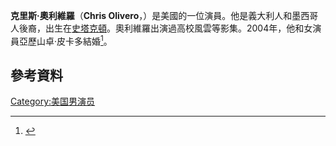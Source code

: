 {{Infobox person
|image=
|birth_name=Christopher Anthony Olivero
|birth_date={{Birth date and age|1984|10|15}}
|birth_place=[[史塔克頓_(加利福尼亞州)|史塔克頓 (加利福尼亞州)]]
|occupation=演員
|spouse=[[Alexandra_Picatto|Alexandra Picatto]] (2006-現在)
}}
'''克里斯·奧利維羅'''（'''Chris Olivero'''，{{bd|1984年|10月15日}}）是美國的一位演員。他是義大利人和墨西哥人後裔，出生在[[史塔克頓_(加利福尼亞州)|史塔克頓]]。奧利維羅出演過高校風雲等影集。2004年，他和女演員亞歷山卓·皮卡多結婚<ref>{{Cite web |url=http://dating.famousfix.com/tpx_1716020/chris-olivero-and-alexandra-picatto/ |title=Chris Olivero and Alexandra Picatto - Who's Dated Who? |accessdate=2016-03-22 |archive-date=2015-04-02 |archive-url=https://web.archive.org/web/20150402132551/http://dating.famousfix.com/tpx_1716020/chris-olivero-and-alexandra-picatto/ |dead-url=no }}</ref>。
==參考資料==
{{Reflist}}
[[Category:美国男演员|Category:美国男演员]]